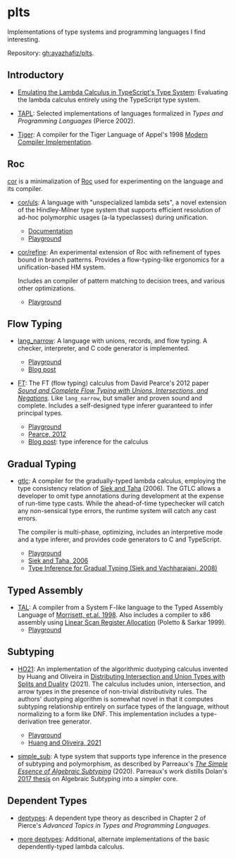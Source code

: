 
# plts <Revision />

Implementations of type systems and programming languages I find interesting.

Repository: [gh:ayazhafiz/plts](https://github.com/ayazhafiz/plts).

## Introductory

- [Emulating the Lambda Calculus in TypeScript's Type System](https://ayazhafiz.com/articles/21/typescript-type-system-lambda-calculus): Evaluating the lambda calculus entirely using the TypeScript type system.

- [TAPL](https://github.com/ayazhafiz/plts/blob/base/tapl): Selected
  implementations of languages formalized in _Types and Programming Languages_
  (Pierce 2002).

- [Tiger][tiger-pg]: A compiler for the Tiger Language of Appel's 1998 [Modern
    Compiler Implementation](https://www.cs.princeton.edu/~appel/modern/ml/index.html).

## Roc

[cor](https://github.com/ayazhafiz/cor) is a minimalization of
[Roc](https://roc-lang.org) used for experimenting on the language and its
compiler.

- [cor/uls](https://github.com/ayazhafiz/cor/tree/base/experiments/uls): A
    language with "unspecialized lambda sets", a novel extension of the
    Hindley-Milner type system that supports efficient resolution of ad-hoc
    polymorphic usages (a-la typeclasses) during unification.

    - [Documentation](https://www.notion.so/rwx/Non-linear-monomorphization-0b26991a028949a285ca77a8ffcff3c5#1930c4eadf08465f9c7b96469f11f664)
    - [Playground][uls-pg]

- [cor/refine](https://github.com/ayazhafiz/cor/tree/base/experiments/refine):
    An experimental extension of Roc with refinement of types bound in branch
    patterns. Provides a flow-typing-like ergonomics for a unification-based HM
    system.

    Includes an compiler of pattern matching to decision trees, and various
    other optimizations.

    - [Playground][roc-refine-pg]

## Flow Typing

- [lang_narrow](https://ayazhafiz.com/lang_narrow): A language with unions,
  records, and flow typing. A checker, interpreter, and C code generator is
  implemented.

  - [Playground](https://ayazhafiz.com/lang_narrow)
  - [Blog post](https://ayazhafiz.com/articles/21/lang-narrow)

- [FT][ft-pg]: The FT (flow typing) calculus from David
  Pearce's 2012 paper [_Sound and Complete Flow Typing with Unions,
  Intersections, and Negations_](https://ecs.wgtn.ac.nz/foswiki/pub/Main/TechnicalReportSeries/ECSTR12-20.pdf).
  Like `lang_narrow`, but smaller and proven sound and complete. Includes a
  self-designed type inferer guaranteed to infer principal types.
  - [Playground][ft-pg]
  - [Pearce, 2012](https://ecs.wgtn.ac.nz/foswiki/pub/Main/TechnicalReportSeries/ECSTR12-20.pdf)
  - [Blog post](https://ayazhafiz.com/articles/21/type-inference-for-flow-typing): type inference for the calculus

## Gradual Typing

- [gtlc][gtlc-pg]: A compiler for the gradually-typed lambda calculus,
  employing the type consistency relation of [Siek and Taha](http://www.schemeworkshop.org/2006/13-siek.pdf) (2006).
  The GTLC allows a developer to omit type annotations during development at
  the expense of run-time type casts. While the ahead-of-time typechecker will
  catch any non-sensical type errors, the runtime system will catch any cast
  errors.

  The compiler is multi-phase, optimizing, includes an interpretive mode and a
  type inferer, and provides code generators to C and TypeScript.

  - [Playground][gtlc-pg]
  - [Siek and Taha, 2006](http://www.schemeworkshop.org/2006/13-siek.pdf)
  - [Type Inference for Gradual Typing (Siek and Vachharajani, 2008)](http://citeseerx.ist.psu.edu/viewdoc/download?doi=10.1.1.84.4703&rep=rep1&type=pdf)

## Typed Assembly

- [TAL][tal-pg]: A compiler from a System F-like language to the
  Typed Assembly Language of [Morrisett, et.al. 1998](https://dash.harvard.edu/handle/1/2797451).
  Also includes a compiler to x86 assembly using [Linear Scan Register
  Allocation](http://web.cs.ucla.edu/~palsberg/course/cs132/linearscan.pdf)
  (Poletto & Sarkar 1999).
  - [Playground][tal-pg]

## Subtyping

- [HO21][ho21-pg]: An implementation of the
  algorithmic duotyping calculus invented by Huang and Oliveira in
  [Distributing Intersection and Union Types with Splits and Duality](https://dl.acm.org/doi/pdf/10.1145/3473594) (2021).
  The calculus includes union, intersection, and arrow types in the presence
  of non-trivial distributivity rules. The authors' duotyping algorithm is
  somewhat novel in that it computes subtyping relationship entirely on
  surface types of the language, without normalizing to a form like DNF.
  This implementation includes a type-derivation tree generator.

  - [Playground][ho21-pg]
  - [Huang and Oliveira, 2021](https://dl.acm.org/doi/pdf/10.1145/3473594)

- [simple_sub](https://github.com/ayazhafiz/plts/blob/base/simple_sub): A type system
  that supports type inference in the presence of subtyping and polymorphism, as
  described by Parreaux's _[The Simple Essence of Algebraic Subtyping](https://lptk.github.io/files/%5Bv1.8%5D%20simple-essence-algebraic-subtyping.pdf)_ (2020). Parreaux's
  work distills Dolan's [2017 thesis](https://www.cs.tufts.edu/~nr/cs257/archive/stephen-dolan/thesis.pdf)
  on Algebraic Subtyping into a simpler core.

## Dependent Types

- [deptypes](https://github.com/ayazhafiz/plts/blob/base/deptypes): A dependent
  type theory as described in Chapter 2 of Pierce's _Advanced Topics in Types
  and Programming Languages_.

- [more deptypes](https://github.com/ayazhafiz/plts/pull/3): Additional,
  alternate implementations of the basic dependently-typed lambda calculus.

[tiger-pg]: https://ayazhafiz.com/plts/playground/tiger
[ft-pg]: https://ayazhafiz.com/plts/playground/ft
[gtlc-pg]: https://ayazhafiz.com/plts/playground/gtlc
[tal-pg]: https://ayazhafiz.com/plts/playground/tal
[ho21-pg]: https://ayazhafiz.com/plts/playground/ho21
[uls-pg]: https://ayazhafiz.com/plts/playground/cor/uls
[roc-refine-pg]: https://ayazhafiz.com/plts/playground/cor/refine
